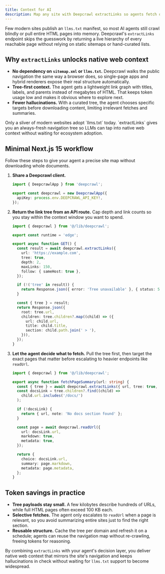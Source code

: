 ```yaml
---
title: Context for AI
description: Map any site with Deepcrawl extractLinks so agents fetch only what matters.
---
```


Few modern sites publish an `llms.txt` manifest, so most AI agents still crawl blindly or pull entire HTML pages into memory. Deepcrawl's `extractLinks` endpoint skips the guesswork by returning a live hierarchy of every reachable page without relying on static sitemaps or hand-curated lists.

## Why `extractLinks` unlocks native web context
- **No dependency on `sitemap.xml` or `llms.txt`.** Deepcrawl walks the public navigation the same way a browser does, so single-page apps and hybrid renderers expose their real structure automatically.
- **Tree-first context.** The agent gets a lightweight link graph with titles, labels, and parents instead of megabytes of HTML. That keeps token usage low and makes it obvious where to explore next.
- **Fewer hallucinations.** With a curated tree, the agent chooses specific targets before downloading content, limiting irrelevant fetches and summaries.

<Callout type="info">
Only a sliver of modern websites adopt `llms.txt` today. `extractLinks` gives you an always-fresh navigation tree so LLMs can tap into native web context without waiting for ecosystem adoption.
</Callout>

## Minimal Next.js 15 workflow
Follow these steps to give your agent a precise site map without downloading whole documents.

1. **Share a Deepcrawl client.**

   ```ts title="lib/deepcrawl.ts"
   import { DeepcrawlApp } from 'deepcrawl';

   export const deepcrawl = new DeepcrawlApp({
     apiKey: process.env.DEEPCRAWL_API_KEY!,
   });
   ```

2. **Return the link tree from an API route.** Cap depth and link counts so you stay within the context window you want to spend.

   ```ts title="app/api/context/tree/route.ts"
   import { deepcrawl } from '@/lib/deepcrawl';

   export const runtime = 'edge';

   export async function GET() {
     const result = await deepcrawl.extractLinks({
       url: 'https://example.com',
       tree: true,
       depth: 2,
       maxLinks: 150,
       follow: { sameHost: true },
     });

     if (!('tree' in result)) {
       return Response.json({ error: 'Tree unavailable' }, { status: 500 });
     }

     const { tree } = result;
     return Response.json({
       root: tree.url,
       children: tree.children?.map((child) => ({
         url: child.url,
         title: child.title,
         section: child.path.join(' > '),
       })),
     });
   }
   ```

3. **Let the agent decide what to fetch.** Pull the tree first, then target the exact pages that matter before escalating to heavier endpoints like `readUrl`.

   ```ts title="app/agent/research.ts"
   import { deepcrawl } from '@/lib/deepcrawl';

   export async function fetchPageSummary(url: string) {
     const { tree } = await deepcrawl.extractLinks({ url, tree: true, depth: 1 });
     const docsLink = tree.children?.find((child) =>
       child.url.includes('/docs/')
     );

     if (!docsLink) {
       return { url, note: 'No docs section found' };
     }

     const page = await deepcrawl.readUrl({
       url: docsLink.url,
       markdown: true,
       metadata: true,
     });

     return {
       choice: docsLink.url,
       summary: page.markdown,
       metadata: page.metadata,
     };
   }
   ```

## Token savings in practice
- **Tree payloads stay small.** A few kilobytes describe hundreds of URLs, while full HTML pages often exceed 100 KB each.
- **Selective fetches.** The agent only escalates to `readUrl` when a page is relevant, so you avoid summarizing entire sites just to find the right section.
- **Reusable structure.** Cache the tree per domain and refresh it on a schedule; agents can reuse the navigation map without re-crawling, freeing tokens for reasoning.

By combining `extractLinks` with your agent's decision layer, you deliver native web context that mirrors the site's navigation and keeps hallucinations in check without waiting for `llms.txt` support to become widespread.
